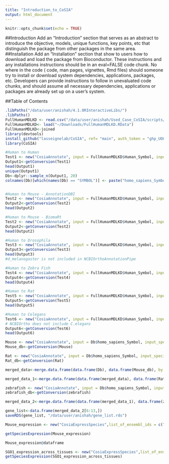 ```yaml
---
title: "Introduction_to_CoSIA"
output: html_document
---
```


```r
knitr::opts_chunk$set(echo = TRUE)
```

##Introduction
Add an “Introduction” section that serves as an abstract to introduce the objective, models, unique functions, key points, etc that distinguish the package from other packages in the same area.
##Installation
Add an “Installation” section that show to users how to download and load the package from Bioconductor.
These instructions and any installations instructions should be in an eval=FALSE code chunk. No where in the code ( code, man pages, vignettes, Rmd files) should someone try to install or download system dependencies, applications, packages, etc. Developers can provide instructions to follow in unevaluated code chunks, and should assume all necessary dependencies, applications or packages are already set up on a user’s system.

##Table of Contents



```r
.libPaths("/data/user/anishah/4.1.0RInteractiveLibs/")
.libPaths()
FullHumanMDLKD <- read.csv("/data/user/anishah/Used_Case_CoSIA/scripts/outputs/FullHumanMDLKD.csv")
FullHumanMDLKD<- load("~/Downloads/FullHumanMDLKD.RData")
FullHumanMDLKD<-joined
library(devtools)
install_github("lasseignelab/CoSIA", ref= "main", auth_token = "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") 
library(CoSIA)
```


```r

#Human to Human
Test1 <- new("CosiaAnnotate", input = FullHumanMDLKD$Human_Symbol, input_species = "homo_sapiens", input_id = "Symbol", output_ids = c("ENSEMBL","ENTREZID"), output_species = "homo_sapiens", tool = "annotationDBI")
Output1<-getConversion(Test1)
head(Output1)
unique(Output1)
Db<-dplyr::sample_n(Output1, 20)
colnames(Db)[which(names(Db) == "SYMBOL")] <- paste("homo_sapiens_Symbol",sep="_") #rename to a more formal name


#Human to Mouse - AnnotationDBI
Test2 <- new("CosiaAnnotate", input = FullHumanMDLKD$Human_Symbol, input_species = "homo_sapiens", input_id = "Symbol", output_ids = c("Ensembl.id","Entrez.id"), output_species = "mus_musculus", tool = "annotationDBI", ortholog_database = "HomoloGene")
Output2<-getConversion(Test2)
head(Output2)

#Human to Mouse - BiomaRt
Test2 <- new("CosiaAnnotate", input = FullHumanMDLKD$Human_Symbol, input_species = "homo_sapiens", input_id = "Symbol", output_ids = c("Ensembl.id","Entrez.id"), output_species = "mus_musculus", tool = "biomaRt", ortholog_database = "HomoloGene")
Output2<-getConversion(Test2)
head(Output2)

#Human to Drosophila
Test3 <- new("CosiaAnnotate", input = FullHumanMDLKD$Human_Symbol, input_species = "homo_sapiens", input_id = "Symbol", output_ids = c("Ensembl.id","Entrez.id"), output_species = "d_melanogaster", tool = "annotationDBI", ortholog_database = "HomoloGene")
Output3<-getConversion(Test3)
head(Output3)
#d_melanogaster is not included in NCBIOrthoAnnotationPipe

#Human to Zebra Fish
Test4 <- new("CosiaAnnotate", input = FullHumanMDLKD$Human_Symbol, input_species = "homo_sapiens", input_id = "Symbol", output_ids = c("Ensembl.id","Entrez.id"), output_species = "danio_rerio", tool = "annotationDBI", ortholog_database = "NCBIOrthoAnnotationPipe")
Output4<-getConversion(Test4)
head(Output4)

#Human to Rat
Test5 <- new("CosiaAnnotate", input = FullHumanMDLKD$Human_Symbol, input_species = "homo_sapiens", input_id = "SYMBOL", output_ids = c("ENSEMBL","ENTREZID"), output_species = "r_norvegicus", tool = "annotationDBI", ortholog_database = "HomoloGene")
Output5<-getConversion(Test5)
head(Output5)

#Human to Celegans
Test6 <- new("CosiaAnnotate", input = FullHumanMDLKD$Human_Symbol, input_species = "homo_sapiens", input_id = "SYMBOL", output_ids = c("ENSEMBL","ENTREZID"), output_species = "c_elegans", tool = "annotationDBI", ortholog_database = "HomoloGene")
# NCBIOrtho does not include C.elegans
Output6<-getConversion(Test6)
head(Output6)

```


```r

Mouse <- new("CosiaAnnotate", input = Db$homo_sapiens_Symbol, input_species = "homo_sapiens", input_id = "SYMBOL", output_ids = c("ENTREZID","ENSEMBL","SYMBOL"), output_species = "mus_musculus", tool = "annotationDBI", ortholog_database = "HomoloGene")
Mouse_db<-getConversion(Mouse)

Rat <- new("CosiaAnnotate", input = Db$homo_sapiens_Symbol, input_species = "homo_sapiens", input_id = "SYMBOL", output_ids = c("ENTREZID","ENSEMBL","SYMBOL"), output_species = "r_norvegicus", tool = "annotationDBI", ortholog_database = "HomoloGene")
Rat_db<-getConversion(Rat)

merged_data<-merge.data.frame(data.frame(Db), data.frame(Mouse_db), by = "homo_sapiens_Symbol") #merge the two dataframes

merged_data_1<-merge.data.frame(data.frame(merged_data), data.frame(Rat_db), by = "homo_sapiens_Symbol")

zebrafish <- new("CosiaAnnotate", input = Db$homo_sapiens_Symbol, input_species = "homo_sapiens", input_id = "SYMBOL", output_ids = c("ENTREZID","ENSEMBL","SYMBOL"), output_species = "danio_rerio", tool = "annotationDBI", ortholog_database = "HomoloGene")
zebrafish_db<-getConversion(zebrafish)

merged_data_2<-merge.data.frame(data.frame(merged_data_1), data.frame(zebrafish_db), by = "homo_sapiens_Symbol")

gene_list<-data.frame(merged_data_2[6:13,])
saveRDS(gene_list, "/data/user/anishah/gene_list.rds")

```

```r
Mouse_expression <- new("CosiaExpressSpecies",list_of_ensembl_ids = c("ENSMUSG00000000182"), list_of_respective_species = c("Mus_musculus"), single_tissue = "kidney", pathToData = "/data/user/anishah/CoSIA/data/")

getSpeciesExpression(Mouse_expression)

Mouse_expression@dataframe

```

```r

SGO1_expression_across_tissues <- new("CosiaExpressSpecies",list_of_ensembl_ids = c("ENSMUSG00000023940", "ENSRNOG00000022499", "ENSDARG00000103907"), list_of_respective_species = c("mus_musculus", "rattus_norvegicus","danio_rerio"), single_tissue = "kidney")
getSpeciesExpression(SGO1_expression_across_tissues)



```

```r


```





